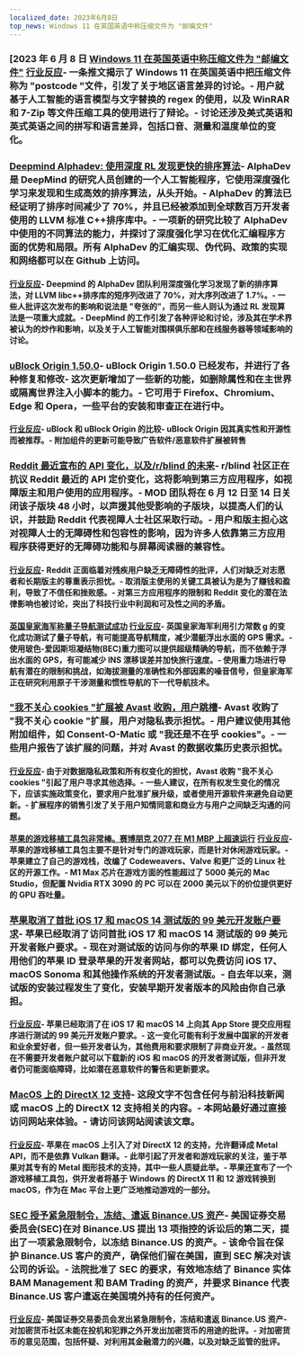 ```yaml
---
localized_date: 2023年6月8日
top_news: Windows 11 在英国英语中称压缩文件为 "邮编文件"
---
```




<CallToAction />

<Steps>

### [2023 年 6 月 8 日 [Windows 11 在英国英语中称压缩文件为 "邮编文件"](https://twitter.com/JymFox/status/1665799627377975300) [行业反应](http://news.ycombinator.com/item?id=36231313)- 一条推文揭示了 Windows 11 在英国英语中把压缩文件称为 "postcode "文件，引发了关于地区语言差异的讨论。- 用户就基于人工智能的语言模型与文字替换的 regex 的使用，以及 WinRAR 和 7-Zip 等文件压缩工具的使用进行了辩论。- 讨论还涉及美式英语和英式英语之间的拼写和语言差异，包括口音、测量和温度单位的变化。

### [Deepmind Alphadev: 使用深度 RL 发现更快的排序算法](https://www.nature.com/articles/s41586-023-06004-9)- AlphaDev 是 DeepMind 的研究人员创建的一个人工智能程序，它使用深度强化学习来发现和生成高效的排序算法，从头开始。- AlphaDev 的算法已经证明了排序时间减少了 70%，并且已经被添加到全球数百万开发者使用的 LLVM 标准 C++排序库中。- 一项新的研究比较了 AlphaDev 中使用的不同算法的能力，并探讨了深度强化学习在优化汇编程序方面的优势和局限。所有 AlphaDev 的汇编实现、伪代码、政策的实现和网络都可以在 Github 上访问。

#### [行业反应](http://news.ycombinator.com/item?id=36228125)- Deepmind 的 AlphaDev 团队利用深度强化学习发现了新的排序算法，对 LLVM libc++排序库的短序列改进了 70%，对大序列改进了 1.7%。- 一些人批评这次发布的影响和说法是 "夸张的"，而另一些人则认为通过 RL 发现算法是一项重大成就。- DeepMind 的工作引发了各种评论和讨论，涉及其在学术界被认为的炒作和影响，以及关于人工智能对围棋俱乐部和在线服务器等领域影响的讨论。

### [uBlock Origin 1.50.0](https://github.com/gorhill/uBlock/releases/tag/1.50.0)- uBlock Origin 1.50.0 已经发布，并进行了各种修复和修改- 这次更新增加了一些新的功能，如删除属性和在主世界或隔离世界注入小脚本的能力。- 它可用于 Firefox、Chromium、Edge 和 Opera，一些平台的安装和审查正在进行中。

#### [行业反应](http://news.ycombinator.com/item?id=36227411)- uBlock 和 uBlock Origin 的比较- uBlock Origin 因其真实性和开源性而被推荐。- 附加组件的更新可能导致广告软件/恶意软件扩展被转售

### [Reddit 最近宣布的 API 变化，以及/r/blind 的未来](https://old.reddit.com/r/Blind/comments/13zr8h2/reddits_recently_announced_api_changes_and_the/)- r/blind 社区正在抗议 Reddit 最近的 API 定价变化，这将影响到第三方应用程序，如视障版主和用户使用的应用程序。- MOD 团队将在 6 月 12 日至 14 日关闭该子版块 48 小时，以声援其他受影响的子版块，以提高人们的认识，并鼓励 Reddit 代表视障人士社区采取行动。- 用户和版主担心这对视障人士的无障碍性和包容性的影响，因为许多人依靠第三方应用程序获得更好的无障碍功能和与屏幕阅读器的兼容性。

#### [行业反应](http://news.ycombinator.com/item?id=36231016)- Reddit 正面临着对残疾用户缺乏无障碍性的批评，人们对缺乏对志愿者和长期版主的尊重表示担忧。- 取消版主使用的关键工具被认为是为了赚钱和盈利，导致了不信任和挫败感。- 对第三方应用程序的限制和 Reddit 变化的潜在法律影响也被讨论，突出了科技行业中利润和可及性之间的矛盾。

#### [英国皇家海军称量子导航测试成功](https://thequantuminsider.com/2023/06/06/royal-navy-says-quantum-navigation-test-a-success/) [行业反应](http://news.ycombinator.com/item?id=36222625)- 英国皇家海军利用引力常数 g 的变化成功测试了量子导航，有可能提高导航精度，减少潜艇浮出水面的 GPS 需求。- 使用玻色-爱因斯坦凝结物(BEC)重力图可以提供超级精确的导航，而不依赖于浮出水面的 GPS，有可能减少 INS 漂移误差并加快旅行速度。- 使用重力场进行导航有潜在的限制和挑战，如海拔测量的准确性和外部因素的噪音信号，但皇家海军正在研究利用原子干涉测量和惯性导航的下一代导航技术。

### ["我不关心 cookies "扩展被 Avast 收购，用户跳槽](https://addons.mozilla.org/en-US/firefox/addon/i-dont-care-about-cookies/reviews/?score=1&utm_content=addons-manager-reviews-link&utm_medium=firefox-browser&utm_source=firefox-browser)- Avast 收购了 "我不关心 cookie "扩展，用户对隐私表示担忧。- 用户建议使用其他附加组件，如 Consent-O-Matic 或 "我还是不在乎 cookies"。- 一些用户报告了该扩展的问题，并对 Avast 的数据收集历史表示担忧。

#### [行业反应](http://news.ycombinator.com/item?id=36233068)- 由于对数据隐私政策和所有权变化的担忧，Avast 收购 "我不关心 cookies "引起了用户寻求其他选择。- 一些人建议，在所有权发生变化的情况下，应该实施政策变化，要求用户批准扩展升级，或者使用开源软件来避免自动更新。- 扩展程序的销售引发了关于用户知情同意和商业方与用户之间缺乏沟通的问题。

#### [苹果的游戏移植工具包非常棒。赛博朋克 2077 在 M1 MBP 上超速运行](https://twitter.com/isaacmarovitz/status/1666209780031971341) [行业反应](http://news.ycombinator.com/item?id=36223927)- 苹果的游戏移植工具包主要不是针对专门的游戏玩家，而是针对休闲游戏玩家。- 苹果建立了自己的游戏栈，改编了 Codeweavers、Valve 和更广泛的 Linux 社区的开源工作。- M1 Max 芯片在游戏方面的性能超过了 5000 美元的 Mac Studio，但配置 Nvidia RTX 3090 的 PC 可以在 2000 美元以下的价位提供更好的 GPU 吞吐量。

### [苹果取消了首批 iOS 17 和 macOS 14 测试版的 99 美元开发账户要求](https://arstechnica.com/gadgets/2023/06/how-to-install-ios-17-and-macos-14-developer-betas-now-that-anyone-can-do-it/)- 苹果已经取消了访问首批 iOS 17 和 macOS 14 测试版的 99 美元开发者账户要求。- 现在对测试版的访问与你的苹果 ID 绑定，任何人用他们的苹果 ID 登录苹果的开发者网站，都可以免费访问 iOS 17、macOS Sonoma 和其他操作系统的开发者测试版。- 自去年以来，测试版的安装过程发生了变化，安装早期开发者版本的风险由你自己承担。

#### [行业反应](http://news.ycombinator.com/item?id=36230839)- 苹果已经取消了在 iOS 17 和 macOS 14 上向其 App Store 提交应用程序进行测试的 99 美元开发账户要求。- 这一变化可能有利于发展中国家的开发者和业余爱好者，但一些开发者认为，其他费用和要求限制了非商业开发。- 虽然现在不需要开发者账户就可以下载新的 iOS 和 macOS 的开发者测试版，但非开发者仍可能面临障碍，比如潜在恶意软件的警告和更新要求。

### [MacOS 上的 DirectX 12 支持](https://twitter.com/andytizer/status/1666131239575728130)- 这段文字不包含任何与前沿科技新闻或 macOS 上的 DirectX 12 支持相关的内容。- 本网站最好通过直接访问网站来体验。- 请访问该网站阅读该文章。

#### [行业反应](http://news.ycombinator.com/item?id=36222266)- 苹果在 macOS 上引入了对 DirectX 12 的支持，允许翻译成 Metal API，而不是依靠 Vulkan 翻译。- 此举引起了开发者和游戏玩家的关注，鉴于苹果对其专有的 Metal 图形技术的支持，其中一些人质疑此举。- 苹果还宣布了一个游戏移植工具包，供开发者将基于 Windows 的 DirectX 11 和 12 游戏转换到 macOS，作为在 Mac 平台上更广泛地推动游戏的一部分。

### [SEC 授予紧急限制令，冻结、遣返 Binance.US 资产](https://www.kitco.com/news/2023-06-07/SEC-granted-emergency-restraining-order-to-freeze-repatriate-Binance-US-assets.html)- 美国证券交易委员会(SEC)在对 Binance.US 提出 13 项指控的诉讼后的第二天，提出了一项紧急限制令，以冻结 Binance.US 的资产。- 该命令旨在保护 Binance.US 客户的资产，确保他们留在美国，直到 SEC 解决对该公司的诉讼。- 法院批准了 SEC 的要求，有效地冻结了 Binance 实体 BAM Management 和 BAM Trading 的资产，并要求 Binance 代表 Binance.US 客户遣返在美国境外持有的任何资产。

#### [行业反应](http://news.ycombinator.com/item?id=36235143)- 美国证券交易委员会发出紧急限制令，冻结和遣返 Binance.US 资产- 对加密货币社区未能在投机和犯罪之外开发出加密货币的用途的批评。- 对加密货币的意见范围，包括怀疑、对利用其金融潜力的兴趣，以及对缺乏监管的批评。

</Steps>

